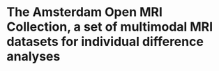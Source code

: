 # The Amsterdam Open MRI Collection, a set of multimodal MRI datasets for individual difference analyses
